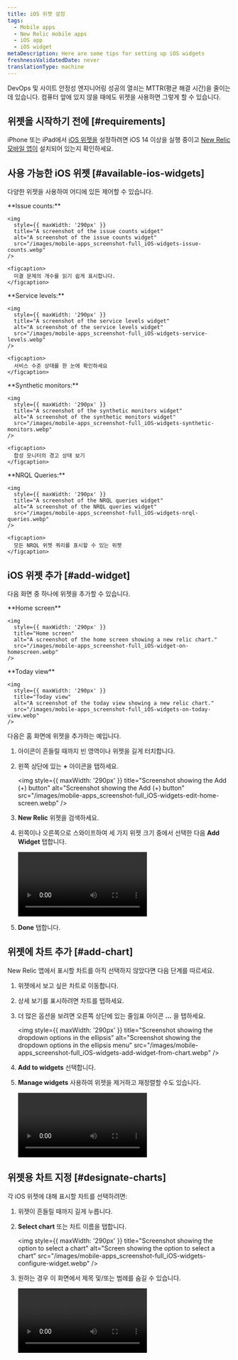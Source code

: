 ```yaml
---
title: iOS 위젯 설정
tags:
  - Mobile apps
  - New Relic mobile apps
  - iOS app
  - iOS widget
metaDescription: Here are some tips for setting up iOS widgets
freshnessValidatedDate: never
translationType: machine
---
```


DevOps 및 사이트 안정성 엔지니어링 성공의 열쇠는 MTTR(평균 해결 시간)을 줄이는 데 있습니다. 컴퓨터 앞에 있지 않을 때에도 위젯을 사용하면 그렇게 할 수 있습니다.

## 위젯을 시작하기 전에 [#requirements]

iPhone 또는 iPad에서 [iOS 위젯을](https://support.apple.com/en-us/HT207122) 설정하려면 iOS 14 이상을 실행 중이고 [New Relic 모바일 앱이](install-newrelic-ios-mobile-app) 설치되어 있는지 확인하세요.

## 사용 가능한 iOS 위젯 [#available-ios-widgets]

다양한 위젯을 사용하여 어디에 있든 제어할 수 있습니다.

<SideBySide>
  <Side>
    <DNT>
      **Issue counts:**
    </DNT>

    <img
      style={{ maxWidth: '290px' }}
      title="A screenshot of the issue counts widget"
      alt="A screenshot of the issue counts widget"
      src="/images/mobile-apps_screenshot-full_iOS-widgets-issue-counts.webp"
    />

    <figcaption>
      미결 문제의 개수를 읽기 쉽게 표시합니다.
    </figcaption>
  </Side>

  <Side>
    <DNT>
      **Service levels:**
    </DNT>

    <img
      style={{ maxWidth: '290px' }}
      title="A screenshot of the service levels widget"
      alt="A screenshot of the service levels widget"
      src="/images/mobile-apps_screenshot-full_iOS-widgets-service-levels.webp"
    />

    <figcaption>
      서비스 수준 상태를 한 눈에 확인하세요
    </figcaption>
  </Side>

  <Side>
    <DNT>
      **Synthetic monitors:**
    </DNT>

    <img
      style={{ maxWidth: '290px' }}
      title="A screenshot of the synthetic monitors widget"
      alt="A screenshot of the synthetic monitors widget"
      src="/images/mobile-apps_screenshot-full_iOS-widgets-synthetic-monitors.webp"
    />

    <figcaption>
      합성 모니터의 경고 상태 보기
    </figcaption>
  </Side>

  <Side>
    <DNT>
      **NRQL Queries:**
    </DNT>

    <img
      style={{ maxWidth: '290px' }}
      title="A screenshot of the NRQL queries widget"
      alt="A screenshot of the NRQL queries widget"
      src="/images/mobile-apps_screenshot-full_iOS-widgets-nrql-queries.webp"
    />

    <figcaption>
      모든 NRQL 위젯 쿼리를 표시할 수 있는 위젯
    </figcaption>
  </Side>
</SideBySide>

## iOS 위젯 추가 [#add-widget]

다음 화면 중 하나에 위젯을 추가할 수 있습니다.

<SideBySide>
  <Side>
    <DNT>
      **Home screen**
    </DNT>

    <img
      style={{ maxWidth: '290px' }}
      title="Home screen"
      alt="A screenshot of the home screen showing a new relic chart."
      src="/images/mobile-apps_screenshot-full_iOS-widget-on-homescreen.webp"
    />
  </Side>

  <Side>
    <DNT>
      **Today view**
    </DNT>

    <img
      style={{ maxWidth: '290px' }}
      title="Today view"
      alt="A screenshot of the today view showing a new relic chart."
      src="/images/mobile-apps_screenshot-full_iOS-widgets-on-today-view.webp"
    />
  </Side>
</SideBySide>

다음은 홈 화면에 위젯을 추가하는 예입니다.

1. 아이콘이 흔들릴 때까지 빈 영역이나 위젯을 길게 터치합니다.

2. 왼쪽 상단에 있는 <DNT>**+**</DNT> 아이콘을 탭하세요.

   <img
     style={{ maxWidth: '290px' }}
     title="Screenshot showing the Add (+) button"
     alt="Screenshot showing the Add (+) button"
     src="/images/mobile-apps_screenshot-full_iOS-widgets-edit-home-screen.webp"
   />

3. <DNT>**New Relic**</DNT> 위젯을 검색하세요.

4. 왼쪽이나 오른쪽으로 스와이프하여 세 가지 위젯 크기 중에서 선택한 다음 <DNT>**Add Widget**</DNT> 탭합니다.

   <Video
     type="wistia"
     id="qyk74p7j56"
     vertical
     width="290px"
   />

5. <DNT>**Done**</DNT> 탭합니다.

## 위젯에 차트 추가 [#add-chart]

New Relic 앱에서 표시할 차트를 아직 선택하지 않았다면 다음 단계를 따르세요.

1. 위젯에서 보고 싶은 차트로 이동합니다.

2. 상세 보기를 표시하려면 차트를 탭하세요.

3. 더 많은 옵션을 보려면 오른쪽 상단에 있는 줄임표 아이콘 <DNT>**...**</DNT> 을 탭하세요.

   <img
     style={{ maxWidth: '290px' }}
     title="Screenshot showing the dropdown options in the ellipsis"
     alt="Screenshot showing the dropdown options in the ellipsis menu"
     src="/images/mobile-apps_screenshot-full_iOS-widgets-add-widget-from-chart.webp"
   />

4. <DNT>**Add to widgets**</DNT> 선택합니다.

5. <DNT>**Manage widgets**</DNT> 사용하여 위젯을 제거하고 재정렬할 수도 있습니다.

   <Video
     type="wistia"
     id="7dd2al2g8w"
     vertical
     width="290px"
   />

## 위젯용 차트 지정 [#designate-charts]

각 iOS 위젯에 대해 표시할 차트를 선택하려면:

1. 위젯이 흔들릴 때까지 길게 누릅니다.

2. <DNT>**Select chart**</DNT> 또는 차트 이름을 탭합니다.

   <img
     style={{ maxWidth: '290px' }}
     title="Screenshot showing the option to select a chart"
     alt="Screen showing the option to select a chart"
     src="/images/mobile-apps_screenshot-full_iOS-widgets-configure-widget.webp"
   />

3. 원하는 경우 이 화면에서 제목 및/또는 범례를 숨길 수 있습니다.

   <Video
     type="wistia"
     id="jsh48c18dq"
     vertical
     width="290px"
   />
